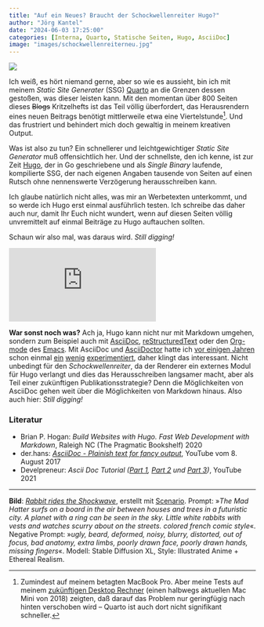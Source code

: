 ```yaml
---
title: "Auf ein Neues? Braucht der Schockwellenreiter Hugo?"
author: "Jörg Kantel"
date: "2024-06-03 17:25:00"
categories: [Interna, Quarto, Statische Seiten, Hugo, AsciiDoc]
image: "images/schockwellenreiterneu.jpg"
---
```


[![](images/schockwellenreiterneu-b.jpg)](https://www.flickr.com/photos/schockwellenreiter/53672121375/)

Ich weiß, es hört niemand gerne, aber so wie es aussieht, bin ich mit meinem *Static Site Generater* (SSG) [Quarto](http://cognitiones.kantel-chaos-team.de/webworking/staticsites/quarto.html) an die Grenzen dessen gestoßen, was dieser leisten kann. Mit den momentan über 800 Seiten dieses ~~Blogs~~ Kritzelhefts ist das Teil völlig überfordert, das Herausrendern eines neuen Beitrags benötigt mittlerweile etwa eine Viertelstunde[^1]. Und das frustriert und behindert mich doch gewaltig in meinem kreativen Output.

[^1]: Zumindest auf meinem betagten MacBook Pro. Aber meine Tests auf meinem [zukünftigen Desktop Rechner](https://kantel.github.io/posts/2024051201_71_jahre/) (einen halbwegs aktuellen Mac Mini von 2018) zeigten, daß darauf das Problem nur geringfügig nach hinten verschoben wird -- Quarto ist auch dort nicht signifikant schneller.

Was ist also zu tun? Ein schnellerer und leichtgewichtiger *Static Site Generator* muß offensichtlich her. Und der schnellste, den ich kenne, ist zur Zeit [Hugo](http://cognitiones.kantel-chaos-team.de/webworking/staticsites/hugo.html), der in Go geschriebene und als *Single Binary* laufende, kompilierte SSG, der nach eigenen Angaben tausende von Seiten auf einen Rutsch ohne nennenswerte Verzögerung herausschreiben kann.

Ich glaube natürlich nicht alles, was mir an Werbetexten unterkommt, und so werde ich Hugo erst einmal ausführlich testen. Ich schreibe das daher auch nur, damit Ihr Euch nicht wundert, wenn auf diesen Seiten völlig unvremittelt auf einmal Beiträge zu Hugo auftauchen sollten.

Schaun wir also mal, was daraus wird. *Still digging!*

<iframe class="if16_9" src="https://www.youtube.com/embed/0IfzATRf_T8?si=Gi_0y_HK5prYoE0Z" title="YouTube video player" frameborder="0" allow="accelerometer; autoplay; clipboard-write; encrypted-media; gyroscope; picture-in-picture; web-share" referrerpolicy="strict-origin-when-cross-origin" allowfullscreen></iframe>

**War sonst noch was?** Ach ja, Hugo kann nicht nur mit Markdown umgehen, sondern zum Beispiel auch mit [AsciiDoc](http://cognitiones.kantel-chaos-team.de/produktivitaet/asciidoc.html), [reStructuredText](http://cognitiones.kantel-chaos-team.de/webworking/auszeichnungssprachen/restructuredtext.html) oder den [Org-mode](http://cognitiones.kantel-chaos-team.de/produktivitaet/orgmode.html) des [Emacs](http://cognitiones.kantel-chaos-team.de/produktivitaet/emacs.html). Mit AsciiDoc und [AsciiDoctor](http://cognitiones.kantel-chaos-team.de/produktivitaet/asciidoctor.html) hatte ich [vor einigen Jahren](http://blog.schockwellenreiter.de/2020/01/2020012301.html) schon einmal [ein](http://blog.schockwellenreiter.de/2020/01/2020012501.html) [wenig](http://blog.schockwellenreiter.de/2020/01/2020012902.html) [experimentiert](http://blog.schockwellenreiter.de/2020/01/2020013002.html), daher klingt das interessant. Nicht unbedingt für den *Schockwellenreiter*, da der Renderer ein externes Modul für Hugo verlangt und dies das Herausschreiben langsamer macht, aber als Teil einer zukünftigen Publikationsstrategie? Denn die Möglichkeiten von AsciiDoc gehen weit über die Möglichkeiten von Markdown hinaus. Also auch hier: *Still digging!*

### Literatur

- Brian P. Hogan: *Build Websites with Hugo. Fast Web Development with Markdown*, Raleigh NC (The Pragmatic Bookshelf) 2020
- der.hans: *[AsciiDoc - Plainish text for fancy output](https://www.youtube.com/watch?v=0IfzATRf_T8)*, YouTube vom 8. August 2017
- Develpreneur: *Ascii Doc Tutorial ([Part 1](https://www.youtube.com/watch?v=GL1SEYOhEiQ), [Part 2](https://www.youtube.com/watch?v=wca5m7JpS_U) und [Part 3](https://www.youtube.com/watch?v=cQ-IfqLTw8w))*, YouTube 2021

---

**Bild**: *[Rabbit rides the Shockwave](https://www.flickr.com/photos/schockwellenreiter/53672121375/)*, erstellt mit [Scenario](http://cognitiones.kantel-chaos-team.de/technikgeschichte/rechnerundnetze/scenario.html). Prompt: »*The Mad Hatter surfs on a board in the air between houses and trees in a futuristic city. A planet with a ring can be seen in the sky. Little white rabbits with vests and watches scurry about on the streets. colored french comic style*«. Negative Prompt: »*ugly, beard, deformed, noisy, blurry, distorted, out of focus, bad anatomy, extra limbs, poorly drawn face, poorly drawn hands, missing fingers*«. Modell: Stable Diffusion XL, Style: Illustrated Anime + Ethereal Realism.